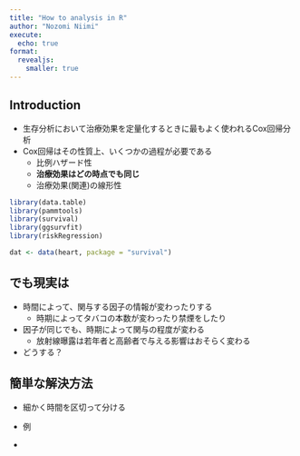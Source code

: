 ```yaml
---
title: "How to analysis in R"
author: "Nozomi Niimi"
execute:
  echo: true
format:
  revealjs:
    smaller: true
---
```


## Introduction

-   生存分析において治療効果を定量化するときに最もよく使われるCox回帰分析
-   Cox回帰はその性質上、いくつかの過程が必要である
    -   比例ハザード性
    -   **治療効果はどの時点でも同じ**
    -   治療効果(関連)の線形性

```r

library(data.table)
library(pammtools)
library(survival)
library(ggsurvfit)
library(riskRegression)

dat <- data(heart, package = "survival")
```

## でも現実は

-   時間によって、関与する因子の情報が変わったりする
    -   時期によってタバコの本数が変わったり禁煙をしたり
-   因子が同じでも、時期によって関与の程度が変わる
    -   放射線曝露は若年者と高齢者で与える影響はおそらく変わる
-   どうする？

## 簡単な解決方法

-   細かく時間を区切って分ける

-   例

-   
